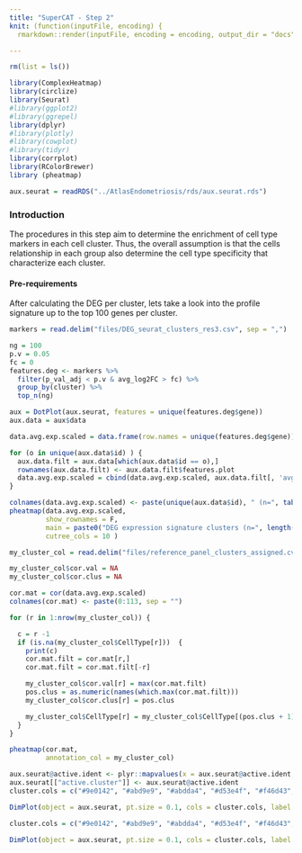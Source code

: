 ```yaml
---
title: "SuperCAT - Step 2"
knit: (function(inputFile, encoding) {
  rmarkdown::render(inputFile, encoding = encoding, output_dir = "docs") })

---
```



```r
rm(list = ls())

library(ComplexHeatmap)
library(circlize)
library(Seurat)
#library(ggplot2)
#library(ggrepel)
library(dplyr)
#library(plotly)
#library(cowplot)
#library(tidyr)
library(corrplot)
library(RColorBrewer)
library (pheatmap)

aux.seurat = readRDS("../AtlasEndometriosis/rds/aux.seurat.rds")

```

### Introduction

The procedures in this step aim to determine the enrichment of cell type markers in each cell cluster. Thus, the overall assumption is that the cells relationship in each group also determine the cell type specificity that characterize each cluster.

#### Pre-requirements

After calculating the DEG per cluster, lets take a look into the profile signature up to the top 100 genes per cluster.

``` r
markers = read.delim("files/DEG_seurat_clusters_res3.csv", sep = ",")

ng = 100
p.v = 0.05
fc = 0
features.deg <- markers %>%
  filter(p_val_adj < p.v & avg_log2FC > fc) %>%
  group_by(cluster) %>%
  top_n(ng)

aux = DotPlot(aux.seurat, features = unique(features.deg$gene))
aux.data = aux$data

data.avg.exp.scaled = data.frame(row.names = unique(features.deg$gene))

for (o in unique(aux.data$id) ) {
  aux.data.filt = aux.data[which(aux.data$id == o),]
  rownames(aux.data.filt) <- aux.data.filt$features.plot
  data.avg.exp.scaled = cbind(data.avg.exp.scaled, aux.data.filt[, 'avg.exp.scaled', drop=FALSE])
}

colnames(data.avg.exp.scaled) <- paste(unique(aux.data$id), " (n=", table(features.deg$cluster), ")", sep = "")
pheatmap(data.avg.exp.scaled, 
         show_rownames = F, 
         main = paste0("DEG expression signature clusters (n=", length(unique(features.deg$gene)), ")"), 
         cutree_cols = 10 )

```


``` r

my_cluster_col = read.delim("files/reference_panel_clusters_assigned.cvs", sep = ",")

my_cluster_col$cor.val = NA
my_cluster_col$cor.clus = NA

cor.mat = cor(data.avg.exp.scaled)
colnames(cor.mat) <- paste(0:113, sep = "")

for (r in 1:nrow(my_cluster_col)) {

  c = r -1
  if (is.na(my_cluster_col$CellType[r]))  {
    print(c)
    cor.mat.filt = cor.mat[r,]
    cor.mat.filt = cor.mat.filt[-r]

    my_cluster_col$cor.val[r] = max(cor.mat.filt)
    pos.clus = as.numeric(names(which.max(cor.mat.filt)))
    my_cluster_col$cor.clus[r] = pos.clus

    my_cluster_col$CellType[r] = my_cluster_col$CellType[(pos.clus + 1)]
  }
}

pheatmap(cor.mat,
         annotation_col = my_cluster_col)


```

``` r
aux.seurat@active.ident <- plyr::mapvalues(x = aux.seurat@active.ident, from = rownames(my_cluster_col), to = my_cluster_col$CellType)
aux.seurat[["active.cluster"]] <- aux.seurat@active.ident
cluster.cols = c("#9e0142", "#abd9e9", "#abdda4", "#d53e4f", "#f46d43", "#5e4fa2", "#fdae61", "#ffffbf", "#e6f598",  "#66c2a5", "#3288bd","#6DCD59FF","#35B779FF","#1F9E89FF","#26828EFF","#31688EFF","#3E4A89FF","#482878FF","#440154FF")

DimPlot(object = aux.seurat, pt.size = 0.1, cols = cluster.cols, label = T)
```

``` r
cluster.cols = c("#9e0142", "#abd9e9", "#abdda4", "#d53e4f", "#f46d43", "#5e4fa2", "#fdae61", "#ffffbf", "#e6f598",  "#66c2a5", "#3288bd","#6DCD59FF","#35B779FF","#1F9E89FF","#26828EFF","#31688EFF","#3E4A89FF","#482878FF","#440154FF")

DimPlot(object = aux.seurat, pt.size = 0.1, cols = cluster.cols, label = T, group.by = "active.cluster")
```